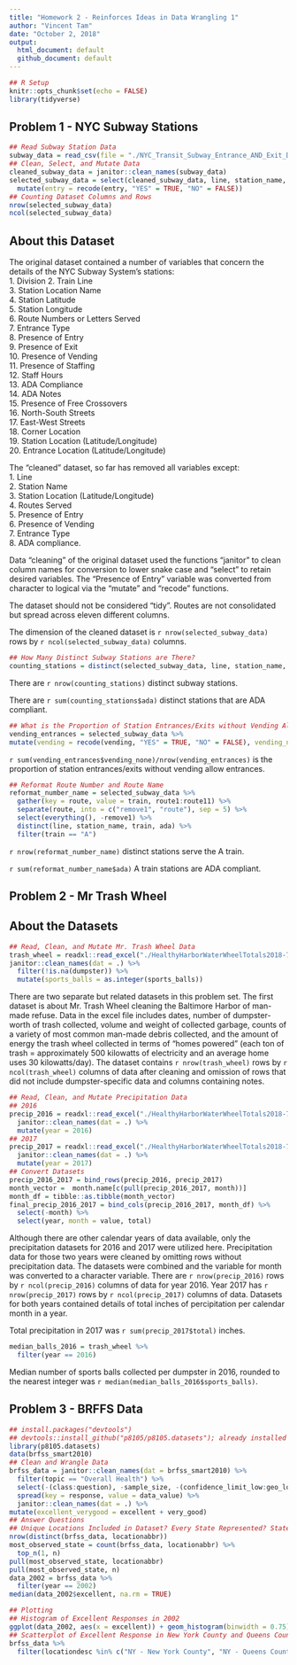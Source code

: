 ```yaml
---
title: "Homework 2 - Reinforces Ideas in Data Wrangling 1"
author: "Vincent Tam"
date: "October 2, 2018"
output: 
  html_document: default
  github_document: default
---
```

```r
## R Setup
knitr::opts_chunk$set(echo = FALSE)
library(tidyverse)
```
## Problem 1 - NYC Subway Stations
```r
## Read Subway Station Data
subway_data = read_csv(file = "./NYC_Transit_Subway_Entrance_AND_Exit_Data.csv")
## Clean, Select, and Mutate Data
cleaned_subway_data = janitor::clean_names(subway_data)
selected_subway_data = select(cleaned_subway_data, line, station_name, station_latitude, station_longitude, route1:route11, entry, vending, entrance_type, ada) %>% 
  mutate(entry = recode(entry, "YES" = TRUE, "NO" = FALSE)) 
## Counting Dataset Columns and Rows
nrow(selected_subway_data)
ncol(selected_subway_data)
```
## About this Dataset
The original dataset contained a number of variables that concern the details of the NYC Subway System's stations:  
1. Division
2. Train Line  
3. Station Location Name  
4. Station Latitude  
5. Station Longitude  
6. Route Numbers or Letters Served  
7. Entrance Type  
8. Presence of Entry  
9. Presence of Exit  
10. Presence of Vending  
11. Presence of Staffing  
12. Staff Hours  
13. ADA Compliance    
14. ADA Notes  
15. Presence of Free Crossovers  
16. North-South Streets  
17. East-West Streets  
18. Corner Location  
19. Station Location (Latitude/Longitude)  
20. Entrance Location (Latitude/Longitude)       

The "cleaned" dataset, so far has removed all variables except:  
1. Line  
2. Station Name  
3. Station Location (Latitude/Longitude)  
4. Routes Served  
5. Presence of Entry  
6. Presence of Vending   
7. Entrance Type  
8. ADA compliance.    

Data "cleaning" of the original dataset used the functions "janitor" to clean column names for conversion to lower snake case and "select" to retain desired variables. The "Presence of Entry" variable was converted from character to logical via the "mutate" and "recode" functions.  

The dataset should not be considered "tidy". Routes are not consolidated but spread across eleven different columns.  

The dimension of the cleaned dataset is `r nrow(selected_subway_data)` rows by `r ncol(selected_subway_data)` columns. 
```r
## How Many Distinct Subway Stations are There?
counting_stations = distinct(selected_subway_data, line, station_name, ada)
```
There are `r nrow(counting_stations)` distinct subway stations.

There are `r sum(counting_stations$ada)` distinct stations that are ADA compliant.
```r
## What is the Proportion of Station Entrances/Exits without Vending Allow Entrance?
vending_entrances = selected_subway_data %>%
mutate(vending = recode(vending, "YES" = TRUE, "NO" = FALSE), vending_none = !(vending == entry))
```
`r sum(vending_entrances$vending_none)/nrow(vending_entrances)` is the proportion of station entrances/exits without vending allow entrances. 
```r
## Reformat Route Number and Route Name
reformat_number_name = selected_subway_data %>% 
  gather(key = route, value = train, route1:route11) %>%
  separate(route, into = c("remove1", "route"), sep = 5) %>%
  select(everything(), -remove1) %>% 
  distinct(line, station_name, train, ada) %>% 
  filter(train == "A")
```
`r nrow(reformat_number_name)` distinct stations serve the A train.

`r sum(reformat_number_name$ada)` A train stations are ADA compliant.

## Problem 2 - Mr Trash Wheel
## About the Datasets
```r
## Read, Clean, and Mutate Mr. Trash Wheel Data
trash_wheel = readxl::read_excel("./HealthyHarborWaterWheelTotals2018-7-28.xlsx", sheet = "Mr. Trash Wheel", range = "A2:N258") %>%
janitor::clean_names(dat = .) %>%
  filter(!is.na(dumpster)) %>%
  mutate(sports_balls = as.integer(sports_balls))
```
There are two separate but related datasets in this problem set. The first dataset is about Mr. Trash Wheel cleaning the Baltimore Harbor of man-made refuse. Data in the excel file includes dates, number of dumpster-worth of trash collected, volume and weight of collected garbage, counts of a variety of most common man-made debris collected, and the amount of energy the trash wheel collected in terms of "homes powered" (each ton of trash = approximately 500 kilowatts of electricity and an average home uses 30 kilowatts/day). The dataset contains `r nrow(trash_wheel)` rows by `r ncol(trash_wheel)` columns of data after cleaning and omission of rows that did not include dumpster-specific data and columns containing notes.  
```r
## Read, Clean, and Mutate Precipitation Data
## 2016
precip_2016 = readxl::read_excel("./HealthyHarborWaterWheelTotals2018-7-28.xlsx", sheet = "2016 Precipitation", range = "A2:B14") %>%
  janitor::clean_names(dat = .) %>%
  mutate(year = 2016) 
## 2017
precip_2017 = readxl::read_excel("./HealthyHarborWaterWheelTotals2018-7-28.xlsx", sheet = "2017 Precipitation", range = "A2:B14") %>%  
  janitor::clean_names(dat = .) %>%
  mutate(year = 2017)
## Convert Datasets 
precip_2016_2017 = bind_rows(precip_2016, precip_2017)
month_vector =  month.name[c(pull(precip_2016_2017, month))]
month_df = tibble::as.tibble(month_vector) 
final_precip_2016_2017 = bind_cols(precip_2016_2017, month_df) %>%
  select(-month) %>%
  select(year, month = value, total)
```

Although there are other calendar years of data available, only the precipitation datasets for 2016 and 2017 were utilized here. Precipitation data for those two years were cleaned by omitting rows without precipitation data. The datasets were combined and the variable for month was converted to a character variable. There are `r nrow(precip_2016)` rows by `r ncol(precip_2016)` columns of data for year 2016. Year 2017 has `r nrow(precip_2017)` rows by `r ncol(precip_2017)` columns of data. Datasets for both years contained details of total inches of percipitation per calendar month in a year. 

Total precipitation in 2017 was `r sum(precip_2017$total)` inches.
```r
median_balls_2016 = trash_wheel %>% 
  filter(year == 2016) 
```
Median number of sports balls collected per dumpster in 2016, rounded to the nearest integer was `r median(median_balls_2016$sports_balls)`.

## Problem 3 - BRFFS Data
```r
## install.packages("devtools")
## devtools::install_github("p8105/p8105.datasets"); already installed but do not want to install every time
library(p8105.datasets)
data(brfss_smart2010)
## Clean and Wrangle Data
brfss_data = janitor::clean_names(dat = brfss_smart2010) %>%
  filter(topic == "Overall Health") %>%
  select(-(class:question), -sample_size, -(confidence_limit_low:geo_location)) %>%
  spread(key = response, value = data_value) %>%
  janitor::clean_names(dat = .) %>%   
mutate(excellent_verygood = excellent + very_good)
## Answer Questions
## Unique Locations Included in Dataset? Every State Represented? State Observed the Most?
nrow(distinct(brfss_data, locationabbr))
most_observed_state = count(brfss_data, locationabbr) %>%
  top_n(1, n) 
pull(most_observed_state, locationabbr)   
pull(most_observed_state, n)
data_2002 = brfss_data %>% 
  filter(year == 2002)
median(data_2002$excellent, na.rm = TRUE) 
```

```r
## Plotting
## Histogram of Excellent Responses in 2002
ggplot(data_2002, aes(x = excellent)) + geom_histogram(binwidth = 0.75)
## Scatterplot of Excellent Response in New York County and Queens County in Each Year from 2002 to 2010.
brfss_data %>%
  filter(locationdesc %in% c("NY - New York County", "NY - Queens County"), year %in% c("2002":"2012")) %>% ggplot(aes(x = year, y = excellent, color = locationdesc)) + geom_point() + scale_x_continuous(breaks = c(2002, 2003, 2004, 2005, 2006, 2007, 2008, 2009, 2010))
```